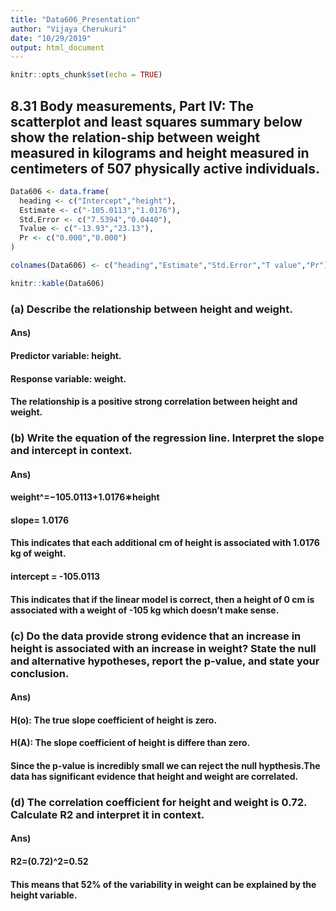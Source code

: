 ```yaml
---
title: "Data606_Presentation"
author: "Vijaya Cherukuri"
date: "10/29/2019"
output: html_document
---
```


```r
knitr::opts_chunk$set(echo = TRUE)
```

## 8.31 Body measurements, Part IV: The scatterplot and least squares summary below show the relation-ship between              weight measured in kilograms and height measured in centimeters of 507 physically active individuals.

```r
Data606 <- data.frame(
  heading <- c("Intercept","height"),
  Estimate <- c("-105.0113","1.0176"),
  Std.Error <- c("7.5394","0.0440"),
  Tvalue <- c("-13.93","23.13"),
  Pr <- c("0.000","0.000")
)

colnames(Data606) <- c("heading","Estimate","Std.Error","T value","Pr")

knitr::kable(Data606)
```

### (a) Describe the relationship between height and weight.

#### Ans)
#### Predictor variable: height.

#### Response variable: weight.

#### The relationship is a positive strong correlation between height and weight.

### (b) Write the equation of the regression line. Interpret the slope and intercept in context.

#### Ans)
#### weight^=−105.0113+1.0176∗height

#### slope= 1.0176

#### This indicates that each additional cm of height is associated with 1.0176 kg of weight.

#### intercept = -105.0113

#### This indicates that if the linear model is correct, then a height of 0 cm is associated with a weight of -105 kg       which doesn’t make sense.


### (c) Do the data provide strong evidence that an increase in height is associated with an increase in weight? State      the null and alternative hypotheses, report the p-value, and state your conclusion.

#### Ans)
#### H(o): The true slope coefficient of height is zero.
#### H(A): The slope coefficient of height is differe than zero.

#### Since the p-value is incredibly small we can reject the null hypthesis.The data has significant evidence that         height and weight are correlated.

### (d) The correlation coefficient for height and weight is 0.72. Calculate R2 and interpret it in context.

#### Ans)
#### R2=(0.72)^2=0.52
 
#### This means that 52% of the variability in weight can be explained by the height variable.



















